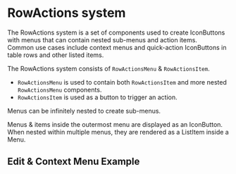 

<Meta of={RowActionsStories} />

# RowActions system

The RowActions system is a set of components used to create IconButtons with menus that can contain nested sub-menus and action items. <br />
Common use cases include context menus and quick-action IconButtons in table rows and other listed items.

The RowActions system consists of `RowActionsMenu` & `RowActionsItem`.

-   `RowActionsMenu` is used to contain both `RowActionsItem` and more nested `RowActionsMenu` components.
-   `RowActionsItem` is used as a button to trigger an action.

Menus can be infinitely nested to create sub-menus.

Menus & items inside the outermost menu are displayed as an IconButton. <br />
When nested within multiple menus, they are rendered as a ListItem inside a Menu.

## Edit & Context Menu Example

<Canvas of={RowActionsStories.EditContextMenuExample} />
